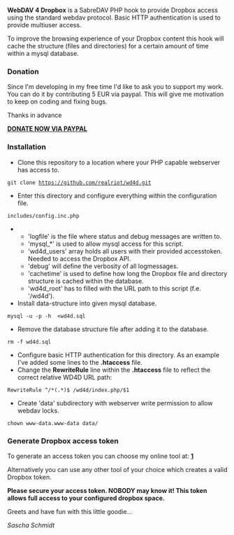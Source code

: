 '''WebDAV 4 Dropbox''' is a SabreDAV PHP hook to provide Dropbox access using the
standard webdav protocol. Basic HTTP authentication is used to provide multiuser
access.

To improve the browsing experience of your Dropbox content this hook will cache
the structure (files and directories) for a certain amount of time within a
mysql database.

=== Donation ===
Since I'm developing in my free time I'd like to ask you to support my work.
You can do it by contributing 5 EUR via paypal. This will give me motivation
to keep on coding and fixing bugs.

Thanks in advance

[https://www.paypal.com/cgi-bin/webscr?no_note=0&lc=US&business=realriot%40realriot.de&item_name=GitHub+-+ff4d&cmd=_donations&currency_code=USD '''DONATE NOW VIA PAYPAL''']

=== Installation ===
* Clone this repository to a location where your PHP capable webserver has access to.
 git clone https://github.com/realriot/wd4d.git
* Enter this directory and configure everything within the configuration file.
 includes/config.inc.php
** 'logfile' is the file where status and debug messages are written to.
** 'mysql_*' is used to allow mysql access for this script.
** 'wd4d_users' array holds all users with their provided accesstoken. Needed to access the Dropbox API.
** 'debug' will define the verbosity of all logmessages.
** 'cachetime' is used to define how long the Dropbox file and directory structure is cached within the database.
** 'wd4d_root' has to filled with the URL path to this script (f.e. '/wd4d').
* Install data-structure into given mysql database.
 mysql -u<dbuser> -p<dbpassword> -h<host> <database> <wd4d.sql
* Remove the database structure file after adding it to the database.
 rm -f wd4d.sql
* Configure basic HTTP authentication for this directory. As an example I've added some lines to the '''.htaccess''' file.
* Change the '''RewriteRule''' line within the '''.htaccess''' file to reflect the correct relative WD4D URL path:
 RewriteRule ^/*(.*)$ /wd4d/index.php/$1 
* Create 'data' subdirectory with webserver write permission to allow webdav locks.
 chown www-data.www-data data/

=== Generate Dropbox access token ===
To generate an access token you can choose my online tool at:
'''[https://tools.schmidt.ps/authWebDAV4Dropbox]'''

Alternatively you can use any other tool of your choice which creates a valid Dropbox token.

'''Please secure your access token. NOBODY may know it! This token allows full access
to your configured dropbox space.'''

Greets and have fun with this little goodie...

''Sascha Schmidt''
